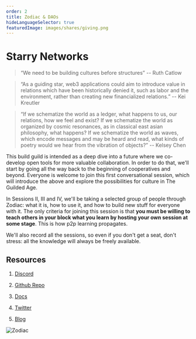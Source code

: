```yaml
---
order: 2
title: Zodiac & DAOs
hideLanguageSelector: true
featuredImage: images/shares/giving.png
---
```


# Starry Networks

> “We need to be building cultures before structures” -- Ruth Catlow

> “As a guiding star, web3 applications could aim to introduce value in relations which have been historically denied it, such as labor and the environment, rather than creating new financialized relations.” -- Kei Kreutler

> “If we schematize the world as a ledger, what happens to us, our relations, how we feel and exist? If we schematize the world as organized by cosmic resonances, as in classical east asian philosophy, what happens? If we schematize the world as waves, which encode messages and may be heard and read, what kinds of poetry would we hear from the vibration of objects?” -- Kelsey Chen

This build guild is intended as a deep dive into a future where we co-develop open tools for more valuable collaboration. In order to do that, we'll start by going all the way back to the beginning of cooperatives and beyond. Everyone is welcome to join this first conversational session, which will introduce the above and explore the possibilities for culture in The Guilded Age. 

In Sessions II, III and IV, we'll be taking a selected group of people through Zodiac: what it is, how to use it, and how to build new stuff for everyone with it. The only criteria for joining this session is that **you must be willing to teach others in your block what you learn by hosting your own session at some stage**. This is how p2p learning propagates.

We'll also record all the sessions, so even if you don't get a seat, don't stress: all the knowledge will always be freely available.

## Resources

1. [Discord](https://discord.gg/wwmBWTgyEq)

2. [Github Repo](https://github.com/gnosis/zodiac) 

3. [Docs](https://gnosis.github.io/zodiac/)

4. [Twitter](https://twitter.com/gnosisguild/)  

5. [Blog](http://gnosisguild.mirror.xyz/)

![Zodiac](/images/build/zodiac.png)